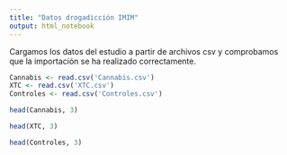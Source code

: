 ```yaml
---
title: "Datos drogadicción IMIM"
output: html_notebook
---
```


Cargamos los datos del estudio a partir de archivos csv y comprobamos que la importación se ha realizado correctamente.

```r
Cannabis <- read.csv('Cannabis.csv')
XTC <- read.csv('XTC.csv')
Controles <- read.csv('Controles.csv')
```
```r
head(Cannabis, 3)
```

```r
head(XTC, 3)
```

```r
head(Controles, 3)
```


